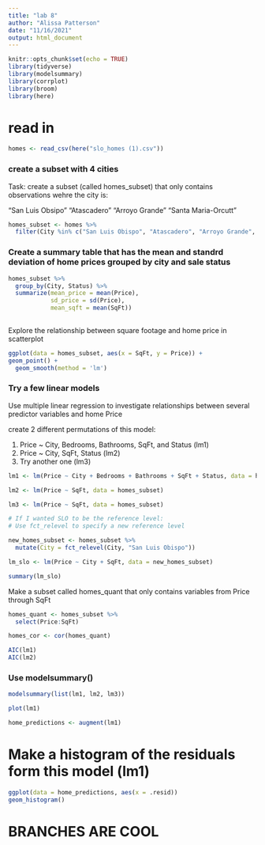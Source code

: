 ```yaml
---
title: "lab 8"
author: "Alissa Patterson"
date: "11/16/2021"
output: html_document
---
```


```r
knitr::opts_chunk$set(echo = TRUE)
library(tidyverse)
library(modelsummary)
library(corrplot)
library(broom)
library(here)
```

# read in 

```r
homes <- read_csv(here("slo_homes (1).csv"))
```
### create a subset with 4 cities

Task: create a subset (called homes_subset) that only contains observations wehre the city is:

"San Luis Obsipo"
"Atascadero"
"Arroyo Grande"
"Santa Maria-Orcutt"

```r
homes_subset <- homes %>% 
  filter(City %in% c("San Luis Obispo", "Atascadero", "Arroyo Grande", "Santa Maria-Orcutt"))
```

### Create a summary table that has the mean and standrd deviation of home prices grouped by city and sale status 

```r
homes_subset %>%
  group_by(City, Status) %>% 
  summarize(mean_price = mean(Price),
            sd_price = sd(Price),
            mean_sqft = mean(SqFt))
  
```
Explore the relationship between square footage and home price in scatterplot 

```r
ggplot(data = homes_subset, aes(x = SqFt, y = Price)) +
geom_point() +
  geom_smooth(method = 'lm')
```
### Try a few linear models

Use multiple linear regression to investigate relationships between several predictor variables and home Price

create 2 different permutations of this model:

1. Price ~ City, Bedrooms, Bathrooms, SqFt, and Status (lm1)
2. Price ~ City, SqFt, Status (lm2)
3. Try another one (lm3)

```r
lm1 <- lm(Price ~ City + Bedrooms + Bathrooms + SqFt + Status, data = homes_subset)

lm2 <- lm(Price ~ SqFt, data = homes_subset)

lm3 <- lm(Price ~ SqFt, data = homes_subset)

# If I wanted SLO to be the reference level:
# Use fct_relevel to specify a new reference level 

new_homes_subset <- homes_subset %>% 
  mutate(City = fct_relevel(City, "San Luis Obispo"))

lm_slo <- lm(Price ~ City + SqFt, data = new_homes_subset)

summary(lm_slo)

```
Make a subset called homes_quant that only contains variables from Price through SqFt

```r
homes_quant <- homes_subset %>% 
  select(Price:SqFt)

homes_cor <- cor(homes_quant)
```



```r
AIC(lm1)
AIC(lm2)
```

### Use modelsummary() 

```r
modelsummary(list(lm1, lm2, lm3))
```
```r
plot(lm1)
```
```r
home_predictions <- augment(lm1)
```
# Make a histogram of the residuals form this model (lm1)

```r
ggplot(data = home_predictions, aes(x = .resid))
geom_histogram()
```

# BRANCHES ARE COOL